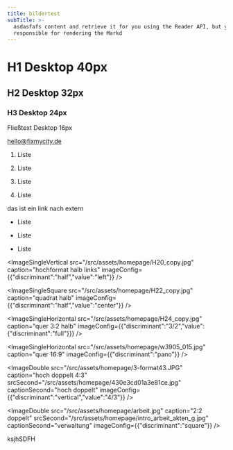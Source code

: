 ```yaml
---
title: bildertest
subTitle: >-
  asdasfafs content and retrieve it for you using the Reader API, but you are
  responsible for rendering the Markd
---
```

# H1 Desktop 40px

## H2 Desktop 32px

### H3 Desktop 24px

Fließtext Desktop 16px

[hello@fixmycity.de](mailto:hello@fixmycity.de)

1. Liste

2. Liste

3. Liste

4. Liste

<TextLinkArrow href="https://github.com/FixMyBerlin/nudafa/actions" display="123" external />das ist ein link nach extern

* Liste

* Liste

* Liste

<TextLinkArrow href="git" display="https://github.com/FixMyBerlin/nudafa/actions" external={false} />

<SubprojectSection />

<ImageSingleVertical src="/src/assets/homepage/H20_copy.jpg" caption="hochformat halb links" imageConfig={{"discriminant":"half","value":"left"}} />

<ImageSingleSquare src="/src/assets/homepage/H22_copy.jpg" caption="quadrat halb" imageConfig={{"discriminant":"half","value":"center"}} />

<ImageSingleHorizontal src="/src/assets/homepage/H24_copy.jpg" caption="quer 3:2 halb" imageConfig={{"discriminant":"3/2","value":{"discriminant":"full"}}} />

<ImageSingleHorizontal src="/src/assets/homepage/w3905_015.jpg" caption="quer 16:9" imageConfig={{"discriminant":"pano"}} />

<ImageDouble src="/src/assets/homepage/3-format43.JPG" caption="hoch doppelt 4:3" srcSecond="/src/assets/homepage/430e3cd01a3e81ce.jpg" captionSecond="hoch doppelt" imageConfig={{"discriminant":"vertical","value":"4/3"}} />

<ImageDouble src="/src/assets/homepage/arbeit.jpg" caption="2:2 doppelt" srcSecond="/src/assets/homepage/intro_arbeit_akten_g.jpg" captionSecond="verwaltung" imageConfig={{"discriminant":"square"}} />

ksjhSDFH
